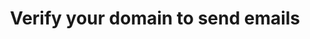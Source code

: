 ---
title: 'Verify your domain to send emails'
sidebarTitle: "Verify sending domain"
description: 'TBD'
icon: "globe"
---